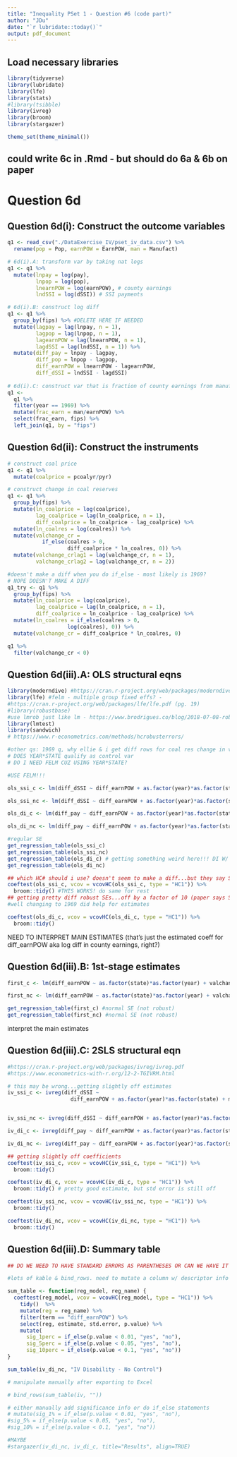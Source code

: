 ```yaml
---
title: "Inequality PSet 1 - Question #6 (code part)"
author: "JDu"
date: "`r lubridate::today()`"
output: pdf_document
---
```


## Load necessary libraries
```r
library(tidyverse)
library(lubridate)
library(lfe)
library(stats)
#library(tsibble)
library(ivreg)
library(broom)
library(stargazer)

theme_set(theme_minimal())
```

## could write 6c in .Rmd - but should do 6a & 6b on paper

# Question 6d

## Question 6d(i): Construct the outcome variables

```r
q1 <- read_csv("./DataExercise_IV/pset_iv_data.csv") %>%
  rename(pop = Pop, earnPOW = EarnPOW, man = Manufact)

# 6d(i).A: transform var by taking nat logs
q1 <- q1 %>%
  mutate(lnpay = log(pay),
         lnpop = log(pop),
         lnearnPOW = log(earnPOW), # county earnings
         lndSSI = log(dSSI)) # SSI payments 

# 6d(i).B: construct log diff
q1 <- q1 %>%
  group_by(fips) %>% #DELETE HERE IF NEEDED
  mutate(lagpay = lag(lnpay, n = 1),
         lagpop = lag(lnpop, n = 1),
         lagearnPOW = lag(lnearnPOW, n = 1),
         lagdSSI = lag(lndSSI, n = 1)) %>%
  mutate(diff_pay = lnpay - lagpay,
         diff_pop = lnpop - lagpop,
         diff_earnPOW = lnearnPOW - lagearnPOW,
         diff_dSSI = lndSSI - lagdSSI) 
  
# 6d(i).C: construct var that is fraction of county earnings from manufacturing in 1969
q1 <- 
  q1 %>%
  filter(year == 1969) %>%
  mutate(frac_earn = man/earnPOW) %>%
  select(frac_earn, fips) %>%
  left_join(q1, by = "fips")
```

## Question 6d(ii): Construct the instruments

```r
# construct coal price
q1 <- q1 %>%
  mutate(coalprice = pcoalyr/pyr)

# construct change in coal reserves
q1 <- q1 %>%
  group_by(fips) %>%
  mutate(ln_coalprice = log(coalprice),
         lag_coalprice = lag(ln_coalprice, n = 1),
         diff_coalprice = ln_coalprice - lag_coalprice) %>%
  mutate(ln_coalres = log(coalres)) %>%
  mutate(valchange_cr = 
           if_else(coalres > 0,
                   diff_coalprice * ln_coalres, 0)) %>%
  mutate(valchange_crlag1 = lag(valchange_cr, n = 1),
         valchange_crlag2 = lag(valchange_cr, n = 2))

#doesn't make a diff when you do if_else - most likely is 1969?
# NOPE DOESN'T MAKE A DIFF
q1_try <- q1 %>%
  group_by(fips) %>%
  mutate(ln_coalprice = log(coalprice),
         lag_coalprice = lag(ln_coalprice, n = 1),
         diff_coalprice = ln_coalprice - lag_coalprice) %>%
  mutate(ln_coalres = if_else(coalres > 0,
                   log(coalres), 0)) %>%
  mutate(valchange_cr = diff_coalprice * ln_coalres, 0) 

q1 %>%
  filter(valchange_cr < 0)
```


## Question 6d(iii).A: OLS structural eqns

```r
library(moderndive) #https://cran.r-project.org/web/packages/moderndive/vignettes/why-moderndive.html
library(lfe) #felm - multiple group fixed effs? - 
#https://cran.r-project.org/web/packages/lfe/lfe.pdf (pg. 19)
#library(robustbase) 
#use lmrob just like lm - https://www.brodrigues.co/blog/2018-07-08-rob_stderr/
library(lmtest)
library(sandwich)
# https://www.r-econometrics.com/methods/hcrobusterrors/

#other qs: 1969 q, why ellie & i get diff rows for coal res change in value
# DOES YEAR*STATE qualify as control var
# DO I NEED FELM CUZ USING YEAR*STATE?

#USE FELM!!!

ols_ssi_c <- lm(diff_dSSI ~ diff_earnPOW + as.factor(year)*as.factor(state) + msa + lnpop + diff_pop + frac_earn, data = q1)

ols_ssi_nc <- lm(diff_dSSI ~ diff_earnPOW + as.factor(year)*as.factor(state), data = q1)

ols_di_c <- lm(diff_pay ~ diff_earnPOW + as.factor(year)*as.factor(state) + msa + lnpop + diff_pop + frac_earn, data = q1)

ols_di_nc <- lm(diff_pay ~ diff_earnPOW + as.factor(year)*as.factor(state), data = q1)

#regular SE
get_regression_table(ols_ssi_c)
get_regression_table(ols_ssi_nc)
get_regression_table(ols_di_c) # getting something weird here!!! DI W/ CONTROL VAR
get_regression_table(ols_di_nc)

## which HC# should i use? doesn't seem to make a diff...but they say Stata's results same as "HC1"
coeftest(ols_ssi_c, vcov = vcovHC(ols_ssi_c, type = "HC1")) %>%
  broom::tidy() #THIS WORKS! do same for rest
## getting pretty diff robust SEs...off by a factor of 10 (paper says SE of 1.58) - maybe Ellie's right & # of rows should be ~150. 
#well changing to 1969 did help for estimates

coeftest(ols_di_c, vcov = vcovHC(ols_di_c, type = "HC1")) %>%
  broom::tidy()

```

NEED TO INTERPRET MAIN ESTIMATES (that's just the estimated coeff for diff_earnPOW aka log diff in county earnings, right?)

## Question 6d(iii).B: 1st-stage estimates

```r
first_c <- lm(diff_earnPOW ~ as.factor(state)*as.factor(year) + valchange_cr + msa + lnpop + diff_pop + frac_earn, data = q1)

first_nc <- lm(diff_earnPOW ~ as.factor(state)*as.factor(year) + valchange_cr, data = q1)

get_regression_table(first_c) #normal SE (not robust)
get_regression_table(first_nc) #normal SE (not robust)
```

interpret the main estimates

## Question 6d(iii).C: 2SLS structural eqn

```r
#https://cran.r-project.org/web/packages/ivreg/ivreg.pdf
#https://www.econometrics-with-r.org/12-2-TGIVRM.html

# this may be wrong...getting slightly off estimates
iv_ssi_c <- ivreg(diff_dSSI ~ 
                    diff_earnPOW + as.factor(year)*as.factor(state) + msa + lnpop + diff_pop + frac_earn | valchange_cr + valchange_crlag1 + valchange_crlag2 + as.factor(year)*as.factor(state) + msa + lnpop + diff_pop + frac_earn, data = q1)


iv_ssi_nc <- ivreg(diff_dSSI ~ diff_earnPOW + as.factor(year)*as.factor(state) | valchange_cr + valchange_crlag1 + valchange_crlag2 + as.factor(year)*as.factor(state), data = q1)

iv_di_c <- ivreg(diff_pay ~ diff_earnPOW + as.factor(year)*as.factor(state) + msa + lnpop + diff_pop + frac_earn | valchange_cr + valchange_crlag1 + valchange_crlag2 + as.factor(year)*as.factor(state) + msa + lnpop + diff_pop + frac_earn, data = q1)

iv_di_nc <- ivreg(diff_pay ~ diff_earnPOW + as.factor(year)*as.factor(state) | valchange_cr + valchange_crlag1 + valchange_crlag2 + as.factor(year)*as.factor(state), data = q1)

## getting slightly off coefficients
coeftest(iv_ssi_c, vcov = vcovHC(iv_ssi_c, type = "HC1")) %>%
  broom::tidy() 

coeftest(iv_di_c, vcov = vcovHC(iv_di_c, type = "HC1")) %>%
  broom::tidy() # pretty good estimate, but std error is still off

coeftest(iv_ssi_nc, vcov = vcovHC(iv_ssi_nc, type = "HC1")) %>%
  broom::tidy() 

coeftest(iv_di_nc, vcov = vcovHC(iv_di_nc, type = "HC1")) %>%
  broom::tidy() 


```


## Question 6d(iii).D: Summary table

```r
## DO WE NEED TO HAVE STANDARD ERRORS AS PARENTHESES OR CAN WE HAVE IT AS A SEPARATE COLUMN?

#lots of kable & bind_rows. need to mutate a column w/ descriptor info on which regression (e.g. ols, control/nc) the coeff corresponds to

sum_table <- function(reg_model, reg_name) {
  coeftest(reg_model, vcov = vcovHC(reg_model, type = "HC1")) %>%
    tidy()  %>%
    mutate(reg = reg_name) %>%
    filter(term == "diff_earnPOW") %>%
    select(reg, estimate, std.error, p.value) %>%
    mutate(
      sig_1perc = if_else(p.value < 0.01, "yes", "no"),
      sig_5perc = if_else(p.value < 0.05, "yes", "no"),
      sig_10perc = if_else(p.value < 0.1, "yes", "no"))
}

sum_table(iv_di_nc, "IV Disability - No Control")

# manipulate manually after exporting to Excel

# bind_rows(sum_table(iv, ""))

# either manually add significance info or do if_else statements
# mutate(sig_1% = if_else(p.value < 0.01, "yes", "no"),
#sig_5% = if_else(p.value < 0.05, "yes", "no"),
#sig_10% = if_else(p.value < 0.1, "yes", "no"))

#MAYBE
#stargazer(iv_di_nc, iv_di_c, title="Results", align=TRUE)



```

